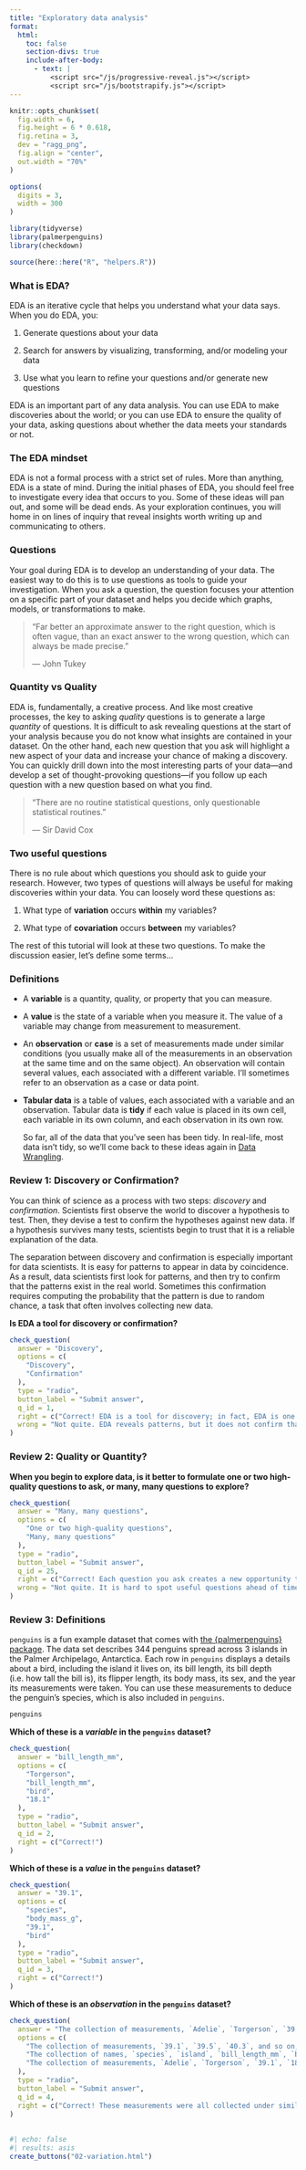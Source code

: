 ```yaml
---
title: "Exploratory data analysis"
format:
  html: 
    toc: false
    section-divs: true
    include-after-body: 
      - text: |
          <script src="/js/progressive-reveal.js"></script>
          <script src="/js/bootstrapify.js"></script>
---
```


```r
knitr::opts_chunk$set(
  fig.width = 6,
  fig.height = 6 * 0.618,
  fig.retina = 3,
  dev = "ragg_png",
  fig.align = "center",
  out.width = "70%"
)

options(
  digits = 3,
  width = 300
)

library(tidyverse)
library(palmerpenguins)
library(checkdown)

source(here::here("R", "helpers.R"))
```


### What is EDA? {.no-hide}

EDA is an iterative cycle that helps you understand what your data says. When you do EDA, you:

1. Generate questions about your data

1. Search for answers by visualizing, transforming, and/or modeling your data

1. Use what you learn to refine your questions and/or generate new questions

EDA is an important part of any data analysis. You can use EDA to make discoveries about the world; or you can use EDA to ensure the quality of your data, asking questions about whether the data meets your standards or not.

### The EDA mindset

EDA is not a formal process with a strict set of rules. More than anything, EDA is a state of mind. During the initial phases of EDA, you should feel free to investigate every idea that occurs to you. Some of these ideas will pan out, and some will be dead ends. As your exploration continues, you will home in on lines of inquiry that reveal insights worth writing up and communicating to others.

### Questions

Your goal during EDA is to develop an understanding of your data. The easiest way to do this is to use questions as tools to guide your investigation. When you ask a question, the question focuses your attention on a specific part of your dataset and helps you decide which graphs, models, or transformations to make.

> "Far better an approximate answer to the right question, which is often
> vague, than an exact answer to the wrong question, which can always be made
> precise." 
> 
> --- John Tukey

### Quantity vs Quality

EDA is, fundamentally, a creative process. And like most creative processes, the key to asking _quality_ questions is to generate a large _quantity_ of questions. It is difficult to ask revealing questions at the start of your analysis because you do not know what insights are contained in your dataset. On the other hand, each new question that you ask will highlight a new aspect of your data and increase your chance of making a discovery. You can quickly drill down into the most interesting parts of your data---and develop a set of thought-provoking questions---if you follow up each question with a new question based on what you find.

> "There are no routine statistical questions, only questionable statistical
> routines." 
> 
> --- Sir David Cox

### Two useful questions

There is no rule about which questions you should ask to guide your research. However, two types of questions will always be useful for making discoveries within your data. You can loosely word these questions as:

1. What type of **variation** occurs **within** my variables?

1. What type of **covariation** occurs **between** my variables?

The rest of this tutorial will look at these two questions. To make the discussion easier, let's define some terms...

### Definitions

* A __variable__ is a quantity, quality, or property that you can measure. 

* A __value__ is the state of a variable when you measure it. The value of a variable may change from measurement to measurement.
  
* An __observation__ or __case__ is a set of measurements made under similar conditions (you usually make all of the measurements in an observation at the same time and on the same object). An observation will contain several values, each associated with a different variable. I'll sometimes refer to an observation as a case or data point.

* __Tabular data__ is a table of values, each associated with a variable and an observation. Tabular data is __tidy__ if each value is placed in its own cell, each variable in its own column, and each observation in its own row. 
    
  So far, all of the data that you've seen has been tidy. In real-life, most data isn't tidy, so we'll come back to these ideas again in [Data Wrangling](/04-tidy-data/01-reshape-data/index.qmd).


### Review 1: Discovery or Confirmation?

You can think of science as a process with two steps: _discovery_ and _confirmation_. Scientists first observe the world to discover a hypothesis to test. Then, they devise a test to confirm the hypotheses against new data. If a hypothesis survives many tests, scientists begin to trust that it is a reliable explanation of the data.

The separation between discovery and confirmation is especially important for data scientists. It is easy for patterns to appear in data by coincidence. As a result, data scientists first look for patterns, and then try to confirm that the patterns exist in the real world. Sometimes this confirmation requires computing the probability that the pattern is due to random chance, a task that often involves collecting new data.

::: {.callout-note appearance="simple" icon=false .question}

**Is EDA a tool for discovery or confirmation?**

```r
check_question(
  answer = "Discovery", 
  options = c(
    "Discovery",
    "Confirmation"
  ), 
  type = "radio", 
  button_label = "Submit answer", 
  q_id = 1,
  right = c("Correct! EDA is a tool for discovery; in fact, EDA is one of the most fruitful tools for discovery in science. We'll focus on discovery throughout this primer, but remember that you should test any pattern that you discover before you rely on it."),
  wrong = "Not quite. EDA reveals patterns, but it does not confirm that those patterns exist beyond your data set."
)
```
:::


### Review 2: Quality or Quantity?

::: {.callout-note appearance="simple" icon=false .question}

**When you begin to explore data, is it better to formulate one or two high-quality questions to ask, or many, many questions to explore?**

```r
check_question(
  answer = "Many, many questions", 
  options = c(
    "One or two high-quality questions",
    "Many, many questions"
  ), 
  type = "radio", 
  button_label = "Submit answer", 
  q_id = 25,
  right = c("Correct! Each question you ask creates a new opportunity to discover something surprising. You can lead yourself to high-value questions by iterating on questions that reveal unexpected results."),
  wrong = "Not quite. It is hard to spot useful questions ahead of time because you don't know which discoveries are waiting in your data."
)
```
:::


### Review 3: Definitions

`penguins` is a fun example dataset that comes with [the {palmerpenguins} package](https://allisonhorst.github.io/palmerpenguins/). The data set describes 344 penguins spread across 3 islands in the Palmer Archipelago, Antarctica. Each row in `penguins` displays a details about a bird, including the island it lives on, its bill length, its bill depth (i.e. how tall the bill is), its flipper length, its body mass, its sex, and the year its measurements were taken. You can use these measurements to deduce the penguin's species, which is also included in `penguins`.

```r
penguins
```

::: {.callout-note appearance="simple" icon=false .question}

**Which of these is a *variable* in the `penguins` dataset?**

```r
check_question(
  answer = "bill_length_mm", 
  options = c(
    "Torgerson",
    "bill_length_mm",
    "bird",
    "18.1"
  ), 
  type = "radio", 
  button_label = "Submit answer", 
  q_id = 2,
  right = c("Correct!")
)
```

:::

::: {.callout-note appearance="simple" icon=false .question}
**Which of these is a *value* in the `penguins` dataset?**

```r
check_question(
  answer = "39.1", 
  options = c(
    "species",
    "body_mass_g",
    "39.1",
    "bird"
  ), 
  type = "radio", 
  button_label = "Submit answer", 
  q_id = 3,
  right = c("Correct!")
)
```

:::

::: {.callout-note appearance="simple" icon=false .question}
**Which of these is an *observation* in the `penguins` dataset?**

```r
check_question(
  answer = "The collection of measurements, `Adelie`, `Torgerson`, `39.1`, `18.7`, `181`, `3750`, `male`, and `2007`, which describe the first penguin in the dataset.", 
  options = c(
    "The collection of measurements, `39.1`, `39.5`, `40.3`, and so on, which are all of the values in the `bill_length_mm` column.",
    "The collection of names, `species`, `island`, `bill_length_mm`, `bill_depth_mm`, `flipper_length_mm`, `body_mass_g`, `sex`, and `year`.",
    "The collection of measurements, `Adelie`, `Torgerson`, `39.1`, `18.7`, `181`, `3750`, `male`, and `2007`, which describe the first penguin in the dataset."
  ), 
  type = "radio", 
  button_label = "Submit answer", 
  q_id = 4,
  right = c("Correct! These measurements were all collected under similar circumstances: on the same penguin, presumably at the same time. If a relationship exists between the variables that these values describe, we would expect the relationship to also exist between these values.")
)
```
:::


##

```r
#| echo: false
#| results: asis
create_buttons("02-variation.html")
```
